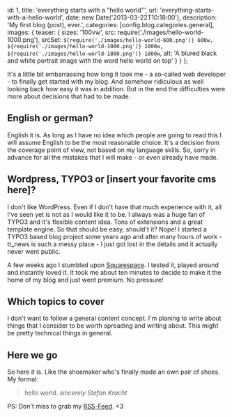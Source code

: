   id: 1,
  title: 'everything starts with a "hello world"',
  url: 'everything-starts-with-a-hello-world',
  date: new Date('2013-03-22T10:18:00'),
  description: 'My first blog (post), ever.',
  categories: [config.blog.categories.general],
  images: {
    teaser: {
      sizes: '100vw',
      src: require('./images/hello-world-1000.png'),
      srcSet: `${require('./images/hello-world-600.png')} 600w, ${require('./images/hello-world-1000.png')} 1000w, ${require('./images/hello-world-1800.png')} 1800w`,
      alt:
        'A blured black and white portrait image with the word hello world on top'
    }
  }
};

It's a little bit embarrassing how long it took me - a so-called web developer - to finally get started with my blog. And somehow ridiculous as well looking back how easy it was in addition. But in the end the difficulties were more about decisions that had to be made.

## English or german?

English it is. As long as I have no idea which people are going to read this I will assume English to be the most reasonable choice. It's a decision from the coverage point of view, not based on my language skills. So, sorry in advance for all the mistakes that I will make - or even already have made.

## Wordpress, TYPO3 or [insert your favorite cms here]?

I don't like WordPress. Even if I don't have that much experience with it, all I've seen yet is not as I would like it to be. I always was a huge fan of TYPO3 and it's flexible content idea. Tons of extensions and a great template engine. So that should be easy, should't it? Nope! I started a TYPO3 based blog project some years ago and after many hours of work - tt_news is such a messy place - I just got lost in the details and it actually never went public.

A few weeks ago I stumbled upon [Squarespace](https://de.squarespace.com/). I tested it, played around and instantly loved it. It took me about ten minutes to decide to make it the home of my blog and just went premium. No pressure!

## Which topics to cover

I don't want to follow a general content concept. I'm planing to write about things that I consider to be worth spreading and writing about. This might be pretty technical things in general.

## Here we go

So here it is. Like the shoemaker who's finally made an own pair of shoes. My formal:

> hello world. <cite>sincerely Stefan Kracht</cite>

PS: Don't miss to grab my [RSS-Feed](https://stefankracht.de/news?format=rss). <3
